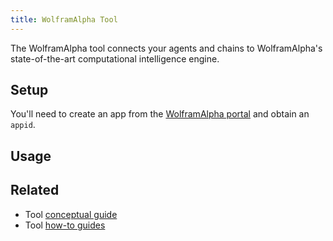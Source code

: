```yaml
---
title: WolframAlpha Tool
---
```


The WolframAlpha tool connects your agents and chains to WolframAlpha's state-of-the-art computational intelligence engine.

## Setup

You'll need to create an app from the [WolframAlpha portal](https://developer.wolframalpha.com/) and obtain an `appid`.

## Usage


<Wolframalpha />

## Related

- Tool [conceptual guide](/oss/langchain/tools)
- Tool [how-to guides](/oss/langchain/tools)
